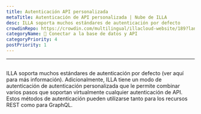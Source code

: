 ```yaml
---
title: Autenticación API personalizada
metaTitle: Autenticación de API personalizada | Nube de ILLA
desc: ILLA soporta muchos estándares de autenticación por defecto
crowdinRepo: https://crowdin.com/multilingual/illacloud-website/189?languages=es&filter=basic&value=0
categoryName: 📲 Conectar a la base de datos y API
categoryPriority: 4
postPriority: 1
---
```


* * *

## <h2 hidden>Autenticación API personalizada</h2>

ILLA soporta muchos estándares de autenticación por defecto (ver aquí para más información). 
Adicionalmente, ILLA tiene un modo de autenticación de autenticación personalizada que le permite combinar varios pasos que soportan virtualmente cualquier autenticación de API. 
Estos métodos de autenticación pueden utilizarse tanto para los recursos REST como para GraphQL.
